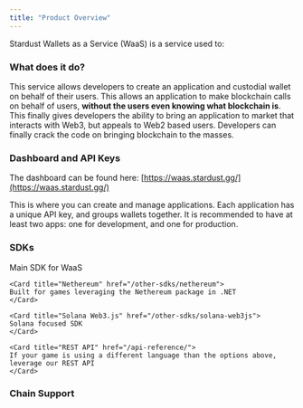 ```yaml
---
title: "Product Overview"
---
```


Stardust Wallets as a Service (WaaS) is a service used to:

<Card title="Create custodial wallets" icon="wallet" iconType="duotone" href="/typescript-sdk/v2.1/wallets">
</Card>
<Card title="Sign any transaction for the custodial wallet" icon="arrow-right-arrow-left" iconType="duotone" href="/typescript-sdk/v2.1/ethers-v6/sign-message">
</Card>
<Card title="Submit the transaction to an Ethers Provider (if leveraging SDK)" icon="share-from-square" iconType="duotone" href="/typescript-sdk/v2.1/ethers-v6/send-transaction">
</Card>

### What does it do?

This service allows developers to create an application and custodial wallet on behalf of their users. This allows an application to make blockchain calls on behalf of users, **without the users even knowing what blockchain is**. This finally gives developers the ability to bring an application to market that interacts with Web3, but appeals to Web2 based users. Developers can finally crack the code on bringing blockchain to the masses.

### Dashboard and API Keys

The dashboard can be found here: [https://waas.stardust.gg/](https://waas.stardust.gg/)

This is where you can create and manage applications. Each application has a unique API key, and groups wallets together. It is recommended to have at least two apps: one for development, and one for production.

### SDKs

<CardGroup cols={2}>
    <Card title="Typescript SDK (Recommended)" href="/typescript-sdk/v2.1/getting-started">
    Main SDK for WaaS
    </Card>

    <Card title="Nethereum" href="/other-sdks/nethereum">
    Built for games leveraging the Nethereum package in .NET
    </Card>

    <Card title="Solana Web3.js" href="/other-sdks/solana-web3js">
    Solana focused SDK
    </Card>

    <Card title="REST API" href="/api-reference/">
    If your game is using a different language than the options above, leverage our REST API
    </Card>
</CardGroup>

### Chain Support
<CardGroup cols={2}>
    <Card title="EVM" href="/typescript-sdk/v2.1/ethers-v6/getting-started">
    </Card>
    <Card title="IMX" href="/typescript-sdk/v2.1/imx/getting-started">
    </Card>
    <Card title="Sui" href="/typescript-sdk/v2.1/sui/getting-started">
    </Card>
    <Card title="Solana" href="/other-sdks/solana-web3js">
    </Card>
</CardGroup>
